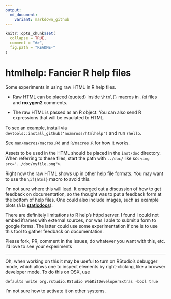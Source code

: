 ```yaml
---
output:
  md_document:
    variant: markdown_github
---
```


<!-- README.md is generated from README.Rmd. Please edit that file -->

```r
knitr::opts_chunk$set(
  collapse = TRUE,
  comment = "#>",
  fig.path = "README-"
)
```

# htmlhelp: Fancier R help files

Some experiments in using raw HTML in R help files.  

-  Raw HTML can
be placed (quoted) inside `\html{}` macros in `.Rd` files and **roxygen2** comments.

-  The raw HTML is passed as an R object.  You can also send R expressions that
will be evaulated to HTML.


To see an example, install via `devtools::install_github('noamross/htmlhelp')` and
run `?hello`.

See `man/macros/macros.Rd` and `R/macros.R` for how it works.

Assets to be used in the HTML should be placed in the `inst/doc` directory.  When
referring to these files, start the path with `../doc/` like so: `<img src="../doc/myfile.png">`.

Right now the raw HTML shows up in other help file formats. You may want
to use the `\if{html}` macro to avoid this.

I'm not sure where this will lead. It emerged out a discussion of how to get feedback
on documentation, so the thought was to put a feedback form at the bottom of help
files.  One could also include images, such as example plots (à la [**staticdocs**](https://github.com/hadley/staticdocs)).

There are definitely limitations to R help's httpd server.  I found I could
not embed iframes with external sources, nor was I able to submit a form to google forms.
The latter could use some experimentation if one is to use this tool to gather
feedback on documentation.

Please fork, PR, comment in the issues, do whatever you want with this, etc.  I'd love to see your experiments

---

Oh, when working on this it may be useful to turn on RStudio's debugger mode,
which allows one to inspect elements by right-clicking, like a browser developer mode.
To do this on OSX, use

    defaults write org.rstudio.RStudio WebKitDeveloperExtras -bool true
    
I'm not sure how to activate it on other systems.

